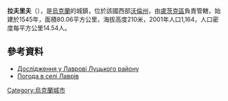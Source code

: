{{coord|50|37|5|N|25|13|2|E|scale:30000|display=title}}

'''拉夫里夫'''（{{lang-uk|Лаврів}}），是[[烏克蘭|烏克蘭]]的城鎮，位於該國西部[[沃倫州|沃倫州]]，由[[盧茨克區|盧茨克區]]負責管轄，始建於1545年，面積80.06平方公里，海拔高度210米，2001年人口1,164，人口密度每平方公里14.54人。

==參考資料==
* [http://vf-ndc-oasu.ucoz.ru/news/doslidzhennja_u_lavrovi_luckogo_rajonu/2011-11-15-184 Дослідження у Лаврові Луцького району] {{Wayback|url=http://vf-ndc-oasu.ucoz.ru/news/doslidzhennja_u_lavrovi_luckogo_rajonu/2011-11-15-184 |date=20180928144040 }}
* [http://weather.in.ua/ua/volynskaja/12981 Погода в селі Лаврів] {{Wayback|url=http://weather.in.ua/ua/volynskaja/12981 |date=20160305214640 }}

{{Ukraine-geo-stub}}
[[Category:烏克蘭城市|Category:烏克蘭城市]]